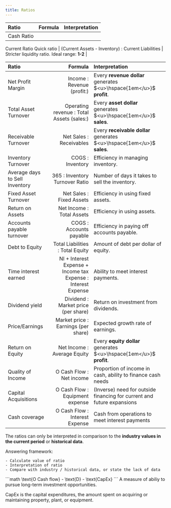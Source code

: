 ```yaml
---
title: Ratios
---
```








| **Ratio** | **Formula** | **Interpretation** |
| :--- | ---: | :--- |
| Cash Ratio
Current Ratio
Quick ratio | (Current Assets - Inventory) : Current Liabilities | Stricter liquidity ratio. Ideal range: **1-2** |








| **Ratio** | **Formula** | **Interpretation** |
| :--- | ---: | :--- |
| Net Profit Margin | Income : Revenue (profit:) | Every **revenue dollar** generates $<u>\hspace{1em</u>}$ **profit**. |
| Total Asset Turnover | Operating revenue : Total Assets (sales:) | Every **asset dollar** generates $<u>\hspace{1em</u>}$ **sales**. |
| Receivable Turnover | Net Sales : Receivables | Every **receivable dollar** generates $<u>\hspace{1em</u>}$ **sales**. |
| Inventory Turnover | COGS : Inventory | Efficiency in managing inventory. |
| Average days to Sell Inventory | 365 : Inventory Turnover Ratio | Number of days it takes to sell the inventory. |
| Fixed Asset Turnover | Net Sales : Fixed Assets | Efficiency in using fixed assets. |
| Return on Assets | Net Income : Total Assets | Efficiency in using assets. |
| Accounts payable turnover | COGS : Accounts payable | Efficiency in paying off accounts payable. |
| Debt to Equity | Total Liabilities : Total Equity | Amount of debt per dollar of equity. |
| Time interest earned | NI + Interest Expense + Income tax Expense : Interest Expense | Ability to meet interest payments. |
| Dividend yield | Dividend : Market price (per share) | Return on investment from dividends. |
| Price/Earnings | Market price : Earnings (per share) | Expected growth rate of earnings. |
| Return on Equity | Net Income : Average Equity | Every **equity dollar** generates $<u>\hspace{1em</u>}$ **profit**. |
| Quality of Income | O Cash Flow : Net income | Proportion of income in cash, ability to finance cash needs |
| Capital Acquisitions | O Cash Flow : Equipment expense | (Inverse) need for outside financing for current and future expansions |
| Cash coverage | O Cash Flow : Interest Expense | Cash from operations to meet interest payments |



The ratios can only be interpreted in comparison to the **industry values in the current period** or **historical data**.

Answering framework:

    - Calculate value of ratio
    - Interpretation of ratio
    - Compare with industry / historical data, or state the lack of data


<Block variant="knowledge" title="Free cash flow">
```math
\text{O Cash flow} - \text{D} - \text{CapEx}
```
A measure of abiliy to pursue long-term investment opportunities.

CapEx is the capital expenditures, the amount spent on acquiring or maintaining property, plant, or equipment.
</Block>